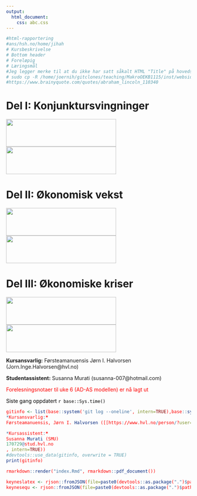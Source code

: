 ```yaml
---
output:
  html_document:
    css: abc.css
---
```



```r
#html-rapportering  
#ans/hsh.no/home/jihah
# Kursbeskrivelse
# Bottom header
# Foreløpig 
# Læringsmål
#Jeg legger merke til at du ikke har satt såkalt HTML "Title" på hovedsiden.... derfor kommer den opp med "Redirecting" som title... I Chrome så blir dette vist i TAB'en (Arkfanen) ... så det ser litt rart ut.
# sudo cp -R /home/joernih/gitclones/teaching/MakroOEKB1115/inst/webside/_site /var/www/abc
#https://www.brainyquote.com/quotes/abraham_lincoln_110340

```

# Del I: Konjunktursvingninger
<img id='grede' src="bilder/cycles.jpg" height="75px" width="300px" />
<img id='grere' src="bilder/money.jpg" height="75px" width="300px" />

# Del II: Økonomisk vekst
<img id='grere' src="bilder/poverty.jpg" height="75px" width="300px" />
<img id='grede' src="bilder/growth.jpg" height="75px" width="300px" />

# Del III: Økonomiske kriser
<img id='grede' src="bilder/depression.jpg" height="75px" width="300px" />
<img id='grere' src="bilder/recession.jpg" height="75px" width="300px" />

**Kursansvarlig:** Førsteamanuensis Jørn I. Halvorsen (Jorn.Inge.Halvorsen@hvl.no)

**Studentassistent:** Susanna Murati (susanna-007@hotmail.com)

<span style="color:red">
<p> Forelesningsnotaer til uke 6 (AD-AS modellen) er nå lagt ut</p>
</span>

<p style="color:black">Siste gang oppdatert ``r base::Sys.time()`` </p>

```r
gitinfo <- list(base::system('git log --oneline', intern=TRUE),base::system('git rev-list --count HEAD'
*Kursansvarlig:*
Førsteamanuensis, Jørn I. Halvorsen ([[https://www.hvl.no/person/?user=3601450][JIH]])

*Kursassistent:*
Susanna Murati (SMU) 
170729@stud.hvl.no
, intern=TRUE))
#devtools::use_data(gitinfo, overwrite = TRUE)
print(gitinfo)
```

```r
rmarkdown::render("index.Rmd", rmarkdown::pdf_document())
```

```r
keyneslatex <- rjson::fromJSON(file=paste0(devtools::as.package(".")$path,'/webside/jupyter/keynestex.json'))
keynesequ <- rjson::fromJSON(file=paste0(devtools::as.package(".")$path,'/webside/jupyter/keynesequ.json'))
```

<!--susanna-007@hotmail.com  -->    
